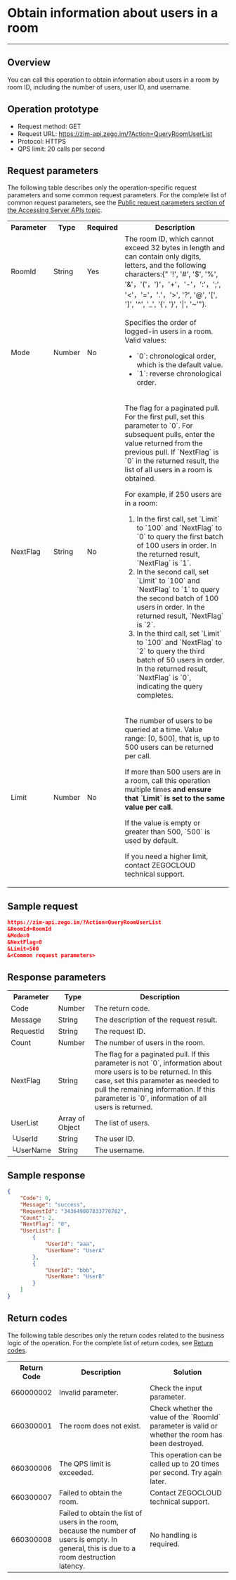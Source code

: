 # Obtain information about users in a room

- - -


## Overview

You can call this operation to obtain information about users in a room by room ID, including the number of users, user ID, and username.

## Operation prototype

- Request method: GET
- Request URL: https://zim-api.zego.im/?Action=QueryRoomUserList
- Protocol: HTTPS
- QPS limit: 20 calls per second

## Request parameters

The following table describes only the operation-specific request parameters and some common request parameters. For the complete list of common request parameters, see the [Public request parameters section of the Accessing Server APIs topic](../Accessing%20Server%20APIs.mdx#public-parameters).

<table>
<tbody><tr>
<th>Parameter</th>
<th>Type</th>
<th>Required</th>
<th>Description</th>
</tr>
<tr>
<td>RoomId</td>
<td>String</td>
<td>Yes</td>
<td>
The room ID, which cannot exceed 32 bytes in length and can contain only digits, letters, and the following characters:{" &apos;!&apos;, &apos;#&apos;, &apos;$&apos;, &apos;%&apos;, &apos;&'，'('，')'，'+'，'-'，':'，';&apos;, &apos;<'，'='，'.'，'>&apos;, &apos;?&apos;, &apos;@&apos;, &apos;[&apos;, &apos;]&apos;, &apos;^&apos;, &apos;_&apos;, &apos;{&apos;, &apos;}&apos;, &apos;|&apos;, &apos;~&apos;"}.
</td>
</tr>
<tr>
<td>Mode</td>
<td>Number</td>
<td>No</td>
<td><p>Specifies the order of logged-in users in a room. Valid values:</p><ul><li>`0`: chronological order, which is the default value.</li><li>`1`: reverse chronological order.</li></ul></td>
</tr>
<tr>
<td>NextFlag</td>
<td>String</td>
<td>No</td>
<td><p>The flag for a paginated pull. For the first pull, set this parameter to `0`. For subsequent pulls, enter the value returned from the previous pull. If `NextFlag` is `0` in the returned result, the list of all users in a room is obtained.</p><p>For example, if 250 users are in a room:</p><ol><li>In the first call, set `Limit` to `100` and `NextFlag` to `0` to query the first batch of 100 users in order. In the returned result, `NextFlag` is `1`.</li><li>In the second call, set `Limit` to `100` and `NextFlag` to `1` to query the second batch of 100 users in order. In the returned result, `NextFlag` is `2`.</li><li>In the third call, set `Limit` to `100` and `NextFlag` to `2` to query the third batch of 50 users in order. In the returned result, `NextFlag` is `0`, indicating the query completes.</li></ol><p></p></td>
</tr>
<tr>
<td>Limit</td>
<td>Number</td>
<td>No</td>
<td><p>The number of users to be queried at a time. Value range: [0, 500], that is, up to 500 users can be returned per call.</p><p>If more than 500 users are in a room, call this operation multiple times <strong>and ensure that `Limit` is set to the same value per call</strong>.</p><p>If the value is empty or greater than 500, `500` is used by default.</p><p>If you need a higher limit, contact ZEGOCLOUD technical support.</p></td>
</tr>
</tbody></table>

## Sample request

```json
https://zim-api.zego.im/?Action=QueryRoomUserList
&RoomId=RoomId
&Mode=0
&NextFlag=0
&Limit=500
&<Common request parameters>
```

## Response parameters

<table class="collapsible-table" >

<tbody><tr data-row-level="1">
<th>Parameter</th>
<th>Type</th>
<th>Description</th>
</tr>
<tr data-row-level="2">
<td>Code</td>
<td>Number</td>
<td>The return code.</td>
</tr>
<tr data-row-level="3">
<td>Message</td>
<td>String</td>
<td>The description of the request result.</td>
</tr>
<tr data-row-level="4">
<td>RequestId</td>
<td>String</td>
<td>The request ID.</td>
</tr>
<tr data-row-level="5">
<td>Count</td>
<td>Number</td>
<td>The number of users in the room.</td>
</tr>
<tr data-row-level="6">
<td>NextFlag</td>
<td>String</td>
<td>The flag for a paginated pull. If this parameter is not `0`, information about more users is to be returned. In this case, set this parameter as needed to pull the remaining information. If this parameter is `0`, information of all users is returned.</td>
</tr>
<tr data-row-level="7" data-row-child="true">
<td>UserList</td>
<td>Array of Object</td>
<td>The list of users.</td>
</tr>
<tr data-row-level="7-1">
<td>└UserId</td>
<td>String</td>
<td>The user ID.</td>
</tr>
<tr data-row-level="7-2">
<td>└UserName</td>
<td>String</td>
<td>The username.</td>
</tr>
</tbody></table>

## Sample response

```json
{
    "Code": 0,
    "Message": "success",
    "RequestId": "343649807833778782",
    "Count": 2,
    "NextFlag": "0",
    "UserList": [
        {
            "UserId": "aaa",
            "UserName": "UserA"
        },
        {
            "UserId": "bbb",
            "UserName": "UserB"
        }
    ]
}
```

## Return codes

The following table describes only the return codes related to the business logic of the operation. For the complete list of return codes, see [Return codes](../Return%20codes.mdx).

<table>

<tbody><tr>
<th>Return Code</th>
<th>Description</th>
<th>Solution</th>
</tr>
<tr>
<td>660000002</td>
<td>Invalid parameter.</td>
<td>Check the input parameter.</td>
</tr>
<tr>
<td>660300001</td>
<td>The room does not exist.</td>
<td>Check whether the value of the `RoomId` parameter is valid or whether the room has been destroyed.</td>
</tr>
<tr>
<td>660300006</td>
<td>The QPS limit is exceeded.</td>
<td>This operation can be called up to 20 times per second. Try again later.</td>
</tr>
<tr>
<td>660300007</td>
<td>Failed to obtain the room.</td>
<td>Contact ZEGOCLOUD technical support.</td>
</tr>
<tr>
<td>660300008</td>
<td>Failed to obtain the list of users in the room, because the number of users is empty. In general, this is due to a room destruction latency.</td>
<td>No handling is required.</td>
</tr>
</tbody></table>

